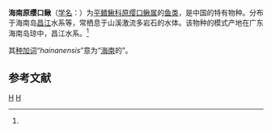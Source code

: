 {{Speciesbox 
| genus = Vanmanenia
| species = hainanensis
| status = NE
| status_system = IUCN3.1
| authority = Chen et Zheng, 1980<ref name='id6527'>{{cite web| url =http://www.bioinfo.cn/db05/BjdwSpecies.php?action=view&id=6527| title =海南原缨口鳅| work =中国动物物种编目数据库| publisher =中国科学院微生物研究所| author =中国科学院动物研究所| accessdate =2009-04-11| deadurl =yes| archiveurl =https://web.archive.org/web/20160305032944/http://www.bioinfo.cn/db05/BjdwSpecies.php?action=view&id=6527| archivedate =2016-03-05}}</ref>
| synonyms = 
}}

'''海南原缨口鳅'''（[[学名|学名]]：{{lang|la|''Vanmanenia hainanensis''}}）为[[平鳍鳅科|平鳍鳅科]][[原缨口鳅属|原缨口鳅属]]的[[鱼类|鱼类]]，是中国的特有物种。分布于海南岛[[昌江|昌江]]水系等，常栖息于山溪激流多岩石的水体。该物种的模式产地在广东海南岛琼中，昌江水系。<ref name='id6527'/>

其[[种加词|种加词]]“''hainanensis''”意为“[[海南|海南]]的”。

== 参考文献 ==
{{reflist}}

{{Taxonbar|from=Q1041273}}

[[Category:原缨口鳅属|H]]
[[Category:1980年描述的鱼类|H]]


{{鯉形目小作品}}